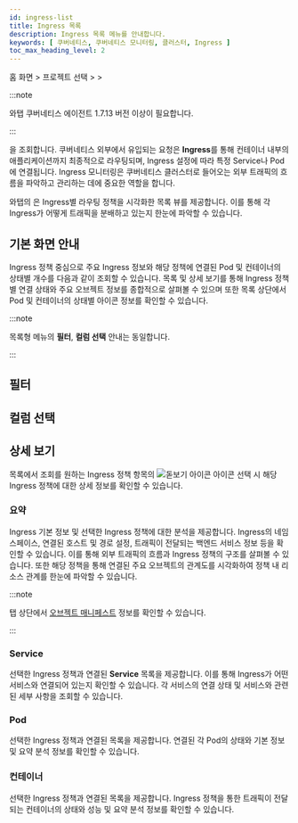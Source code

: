 ```yaml
---
id: ingress-list
title: Ingress 목록
description: Ingress 목록 메뉴를 안내합니다.
keywords: [ 쿠버네티스, 쿠버네티스 모니터링, 클러스터, Ingress ]
toc_max_heading_level: 2
---
```


홈 화면 &gt; 프로젝트 선택 &gt; <Cmdname sid="side_serviceNetworking" className="uitext" /> &gt; <Cmdname sid="side_ingressList" className="uitext" />

:::note 

와탭 쿠버네티스 에이전트 1.7.13 버전 이상이 필요합니다. 

:::

<Cmdname sid="side_ingressList" className="uitext" />을 조회합니다. 쿠버네티스 외부에서 유입되는 요청은 **Ingress**를 통해 컨테이너 내부의 애플리케이션까지 최종적으로 라우팅되며, Ingress 설정에 따라 특정 Service나 Pod에 연결됩니다. Ingress 모니터링은 쿠버네티스 클러스터로 들어오는 외부 트래픽의 흐름을 파악하고 관리하는 데에 중요한 역할을 합니다.

와탭의 <Cmdname sid="side_ingressList" className="uitext" />은 Ingress별 라우팅 정책을 시각화한 목록 뷰를 제공합니다. 이를 통해 각 Ingress가 어떻게 트래픽을 분배하고 있는지 한눈에 파악할 수 있습니다. 

## 기본 화면 안내 

Ingress 정책 중심으로 주요 Ingress 정보와 해당 정책에 연결된 Pod 및 컨테이너의 상태별 개수를 다음과 같이 조회할 수 있습니다. 목록 및 상세 보기를 통해 Ingress 정책별 연결 상태와 주요 오브젝트 정보를 종합적으로 살펴볼 수 있으며 또한 목록 상단에서 Pod 및 컨테이너의 상태별 아이콘 정보를 확인할 수 있습니다. 

<ImgLang img='k8s-ingress-list.png' desc='Ingress 목록 기본 화면' /> 


:::note 

목록형 메뉴의 **필터**, **컬럼 선택** 안내는 동일합니다.

:::

## 필터


<K8slistfilter />

## 컬럼 선택 


<K8slistcl />

## 상세 보기 

목록에서 조회를 원하는 Ingress 정책 항목의 ![돋보기 아이콘](/img/ic-search.svg) <Cmdname sid="display_detail" className="uitext" /> 아이콘 선택 시 해당 Ingress 정책에 대한 상세 정보를 확인할 수 있습니다. 

<ImgLang img='k8s-ingress-list-dt.png' desc='Ingress 목록 상세 보기' /> 

### 요약 

Ingress 기본 정보 및 선택한 Ingress 정책에 대한 <Cmdname sid="overview" className="uitext" /> 분석을 제공합니다. Ingress의 네임스페이스, 연결된 호스트 및 경로 설정, 트래픽이 전달되는 백엔드 서비스 정보 등을 확인할 수 있습니다. 이를 통해 외부 트래픽의 흐름과 Ingress 정책의 구조를 살펴볼 수 있습니다. 또한 해당 정책을 통해 연결된 주요 오브젝트의 관계도를 시각화하여 정책 내 리소스 관계를 한눈에 파악할 수 있습니다. 

:::note 

<Cmdname sid="overview" className="uitext" /> 탭 상단에서 [오브젝트 매니페스트](object-manifest) 정보를 확인할 수 있습니다. 

:::

### Service 

선택한 Ingress 정책과 연결된 **Service** 목록을 제공합니다. 이를 통해 Ingress가 어떤 서비스와 연결되어 있는지 확인할 수 있습니다. 각 서비스의 연결 상태 및 서비스와 관련된 세부 사항을 조회할 수 있습니다.

### Pod 

선택한 Ingress 정책과 연결된 <Cmdname sid="kube_pod" className="uitext" /> 목록을 제공합니다. 연결된 각 Pod의 상태와 기본 정보 및 요약 분석 정보를 확인할 수 있습니다.

### 컨테이너 

선택한 Ingress 정책과 연결된 <Cmdname sid="container" className="uitext" /> 목록을 제공합니다. Ingress 정책을 통한 트래픽이 전달되는 컨테이너의 상태와 성능 및 요약 분석 정보를 확인할 수 있습니다.
